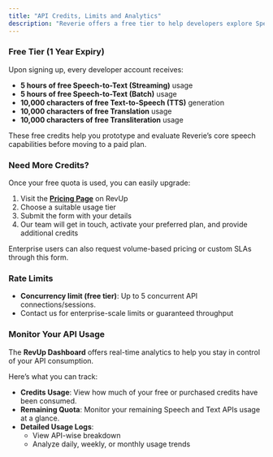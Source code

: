 ```yaml
---
title: "API Credits, Limits and Analytics"
description: "Reverie offers a free tier to help developers explore Speech and Text APIs with flexible access, and provides detailed usage analytics to monitor and optimize API consumption."
---
```


### Free Tier (1 Year Expiry)
Upon signing up, every developer account receives:
- **5 hours of free Speech-to-Text (Streaming)** usage
- **5 hours of free Speech-to-Text (Batch)** usage
- **10,000 characters of free Text-to-Speech (TTS)** generation
- **10,000 characters of free Translation** usage
- **10,000 characters of free Transliteration** usage

These free credits help you prototype and evaluate Reverie’s core speech capabilities before moving to a paid plan.

### Need More Credits?
Once your free quota is used, you can easily upgrade:
1. Visit the [**Pricing Page**](https://revup.reverieinc.com/pricing?utm_source=documentation&utm_medium=website&utm_campaign=revup_signup) on RevUp
2. Choose a suitable usage tier
3. Submit the form with your details
4. Our team will get in touch, activate your preferred plan, and provide additional credits

<Note>
Enterprise users can also request volume-based pricing or custom SLAs through this form.
</Note>

### Rate Limits
- **Concurrency limit (free tier)**: Up to 5 concurrent API connections/sessions.
- Contact us for enterprise-scale limits or guaranteed throughput

### Monitor Your API Usage
The **RevUp Dashboard** offers real-time analytics to help you stay in control of your API consumption.

Here’s what you can track:
- **Credits Usage**: View how much of your free or purchased credits have been consumed.
- **Remaining Quota**: Monitor your remaining Speech and Text APIs usage at a glance.
- **Detailed Usage Logs**:
    - View API-wise breakdown
    - Analyze daily, weekly, or monthly usage trends
